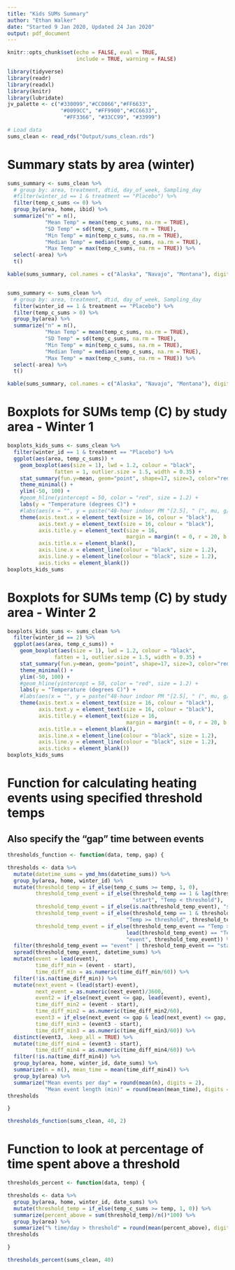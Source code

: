 ```yaml
---
title: "Kids SUMs Summary"
author: "Ethan Walker"
date: "Started 9 Jan 2020, Updated 24 Jan 2020"
output: pdf_document
---
```


```r
knitr::opts_chunk$set(echo = FALSE, eval = TRUE, 
                      include = TRUE, warning = FALSE)
```

```r
library(tidyverse)
library(readr)
library(readxl)
library(knitr)
library(lubridate)
jv_palette <- c("#330099","#CC0066","#FF6633", 
                 "#0099CC", "#FF9900","#CC6633",
                  "#FF3366", "#33CC99", "#33999")
```

```r
# Load data
sums_clean <- read_rds("Output/sums_clean.rds")
```

# Summary stats by area (winter)
```r
sums_summary <- sums_clean %>% 
  # group by: area, treatment, dtid, day_of_week, Sampling_day
  #filter(winter_id == 1 & treatment == "Placebo") %>% 
  filter(temp_c_sums <= 0) %>% 
  group_by(area, home, ibid) %>% 
  summarize("n" = n(),
            "Mean Temp" = mean(temp_c_sums, na.rm = TRUE), 
            "SD Temp" = sd(temp_c_sums, na.rm = TRUE),
            "Min Temp" = min(temp_c_sums, na.rm = TRUE), 
            "Median Temp" = median(temp_c_sums, na.rm = TRUE),
            "Max Temp" = max(temp_c_sums, na.rm = TRUE)) %>% 
  select(-area) %>% 
  t() 

kable(sums_summary, col.names = c("Alaska", "Navajo", "Montana"), digits = 1, align = "c")


sums_summary <- sums_clean %>% 
  # group by: area, treatment, dtid, day_of_week, Sampling_day
  filter(winter_id == 1 & treatment == "Placebo") %>% 
  filter(temp_c_sums > 0) %>% 
  group_by(area) %>% 
  summarize("n" = n(),
            "Mean Temp" = mean(temp_c_sums, na.rm = TRUE), 
            "SD Temp" = sd(temp_c_sums, na.rm = TRUE),
            "Min Temp" = min(temp_c_sums, na.rm = TRUE), 
            "Median Temp" = median(temp_c_sums, na.rm = TRUE),
            "Max Temp" = max(temp_c_sums, na.rm = TRUE)) %>% 
  select(-area) %>% 
  t() 

kable(sums_summary, col.names = c("Alaska", "Navajo", "Montana"), digits = 1, align = "c")
```


# Boxplots for SUMs temp (C) by study area - Winter 1
```r
boxplots_kids_sums <- sums_clean %>%
  filter(winter_id == 1 & treatment == "Placebo") %>% 
  ggplot(aes(area, temp_c_sums)) +
    geom_boxplot(aes(size = 1), lwd = 1.2, colour = "black", 
               fatten = 1, outlier.size = 1.5, width = 0.35) +
    stat_summary(fun.y=mean, geom="point", shape=17, size=3, color="red") +
    theme_minimal() +
    ylim(-50, 100) +
    #geom_hline(yintercept = 50, color = "red", size = 1.2) +
    labs(y = "Temperature (degrees C)") +
    #labs(aes(x = "", y = paste("48-hour indoor PM "[2.5], " (", mu, g/m^3, ")"))) +
    theme(axis.text.x = element_text(size = 16, colour = "black"),
          axis.text.y = element_text(size = 16, colour = "black"),
          axis.title.y = element_text(size = 16,
                                      margin = margin(t = 0, r = 20, b = 0, l = 0)),
          axis.title.x = element_blank(),
          axis.line.x = element_line(colour = "black", size = 1.2), 
          axis.line.y = element_line(colour = "black", size = 1.2), 
          axis.ticks = element_blank())
boxplots_kids_sums
```

# Boxplots for SUMs temp (C) by study area - Winter 2
```r
boxplots_kids_sums <- sums_clean %>%
  filter(winter_id == 2) %>% 
  ggplot(aes(area, temp_c_sums)) +
    geom_boxplot(aes(size = 1), lwd = 1.2, colour = "black", 
               fatten = 1, outlier.size = 1.5, width = 0.35) +
    stat_summary(fun.y=mean, geom="point", shape=17, size=3, color="red") +
    theme_minimal() +
    ylim(-50, 100) +
    #geom_hline(yintercept = 50, color = "red", size = 1.2) +
    labs(y = "Temperature (degrees C)") +
    #labs(aes(x = "", y = paste("48-hour indoor PM "[2.5], " (", mu, g/m^3, ")"))) +
    theme(axis.text.x = element_text(size = 16, colour = "black"),
          axis.text.y = element_text(size = 16, colour = "black"),
          axis.title.y = element_text(size = 16,
                                      margin = margin(t = 0, r = 20, b = 0, l = 0)),
          axis.title.x = element_blank(),
          axis.line.x = element_line(colour = "black", size = 1.2), 
          axis.line.y = element_line(colour = "black", size = 1.2), 
          axis.ticks = element_blank())
boxplots_kids_sums
```

# Function for calculating heating events using specified threshold temps
## Also specify the "gap" time between events
```r
thresholds_function <- function(data, temp, gap) {

thresholds <- data %>% 
  mutate(datetime_sums = ymd_hms(datetime_sums)) %>% 
  group_by(area, home, winter_id) %>%
  mutate(threshold_temp = if_else(temp_c_sums >= temp, 1, 0),
         threshold_temp_event = if_else(threshold_temp == 1 & lag(threshold_temp) == 0, 
                                        "start", "Temp < threshold"),
         threshold_temp_event = if_else(is.na(threshold_temp_event), "start", threshold_temp_event),
         threshold_temp_event = if_else(threshold_temp == 1 & threshold_temp_event == "Temp < threshold",
                                      "Temp >= threshold", threshold_temp_event),
         threshold_temp_event = if_else(threshold_temp_event == "Temp >= threshold" &
                                      lead(threshold_temp_event) == "Temp < threshold", 
                                      "event", threshold_temp_event)) %>% 
  filter(threshold_temp_event == "event" | threshold_temp_event == "start") %>% 
  spread(threshold_temp_event, datetime_sums) %>% 
  mutate(event = lead(event),
         time_diff_min = (event - start),
         time_diff_min = as.numeric(time_diff_min/60)) %>% 
  filter(!is.na(time_diff_min)) %>% 
  mutate(next_event = (lead(start)-event),
         next_event = as.numeric(next_event)/3600,
         event2 = if_else(next_event <= gap, lead(event), event),
         time_diff_min2 = (event - start),
         time_diff_min2 = as.numeric(time_diff_min2/60),
         event3 = if_else(next_event <= gap & lead(next_event) <= gap, lead(event, 2), event2),
         time_diff_min3 = (event3 - start),
         time_diff_min3 = as.numeric(time_diff_min3/60)) %>% 
  distinct(event3, .keep_all = TRUE) %>% 
  mutate(time_diff_min4 = (event3 - start),
         time_diff_min4 = as.numeric(time_diff_min4/60)) %>% 
  filter(!is.na(time_diff_min4)) %>% 
  group_by(area, home, winter_id, date_sums) %>% 
  summarize(n = n(), mean_time = mean(time_diff_min4)) %>% 
  group_by(area) %>% 
  summarize("Mean events per day" = round(mean(n), digits = 2),
            "Mean event length (min)" = round(mean(mean_time), digits = 0))
thresholds

}

thresholds_function(sums_clean, 40, 2)
```


# Function to look at percentage of time spent above a threshold
```r
thresholds_percent <- function(data, temp) {

thresholds <- data %>% 
  group_by(area, home, winter_id, date_sums) %>%
  mutate(threshold_temp = if_else(temp_c_sums >= temp, 1, 0)) %>% 
  summarize(percent_above = sum(threshold_temp)/n()*100) %>% 
  group_by(area) %>% 
  summarize("% time/day > threshold" = round(mean(percent_above), digits = 2))
thresholds

}

thresholds_percent(sums_clean, 40)
```

